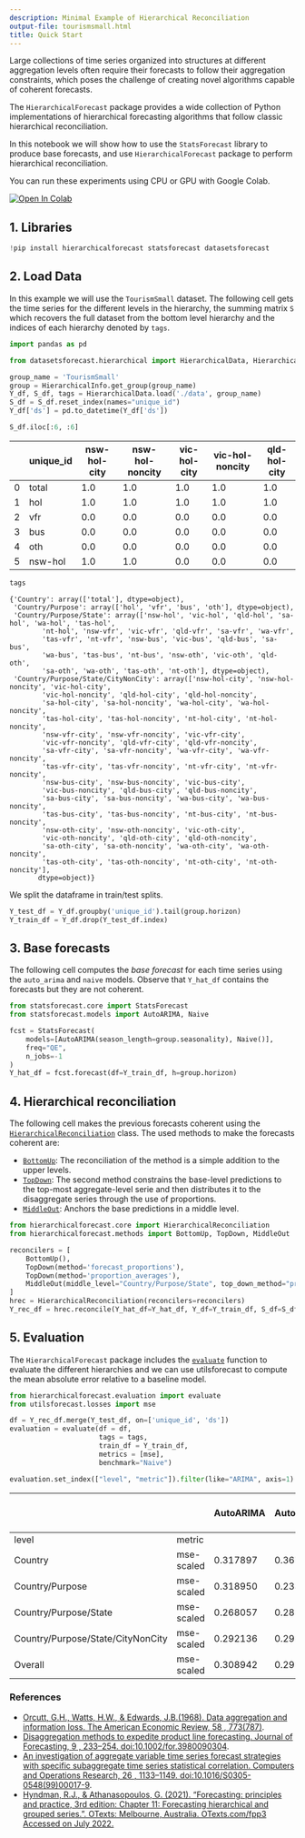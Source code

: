 ```yaml
---
description: Minimal Example of Hierarchical Reconciliation
output-file: tourismsmall.html
title: Quick Start
---
```



Large collections of time series organized into structures at different
aggregation levels often require their forecasts to follow their
aggregation constraints, which poses the challenge of creating novel
algorithms capable of coherent forecasts.

The `HierarchicalForecast` package provides a wide collection of Python
implementations of hierarchical forecasting algorithms that follow
classic hierarchical reconciliation.

In this notebook we will show how to use the `StatsForecast` library to
produce base forecasts, and use `HierarchicalForecast` package to
perform hierarchical reconciliation.

You can run these experiments using CPU or GPU with Google Colab.

<a href="https://colab.research.google.com/github/Nixtla/hierarchicalforecast/blob/main/nbs/examples/TourismSmall.ipynb" target="_parent"><img src="https://colab.research.google.com/assets/colab-badge.svg" alt="Open In Colab"/></a>

## 1. Libraries


```python
!pip install hierarchicalforecast statsforecast datasetsforecast
```

## 2. Load Data

In this example we will use the `TourismSmall` dataset. The following
cell gets the time series for the different levels in the hierarchy, the
summing matrix `S` which recovers the full dataset from the bottom level
hierarchy and the indices of each hierarchy denoted by `tags`.


```python
import pandas as pd

from datasetsforecast.hierarchical import HierarchicalData, HierarchicalInfo
```


```python
group_name = 'TourismSmall'
group = HierarchicalInfo.get_group(group_name)
Y_df, S_df, tags = HierarchicalData.load('./data', group_name)
S_df = S_df.reset_index(names="unique_id")
Y_df['ds'] = pd.to_datetime(Y_df['ds'])
```


```python
S_df.iloc[:6, :6]
```

|  | unique_id | nsw-hol-city | nsw-hol-noncity | vic-hol-city | vic-hol-noncity | qld-hol-city |
|----|----|----|----|----|----|----|
| 0 | total | 1.0 | 1.0 | 1.0 | 1.0 | 1.0 |
| 1 | hol | 1.0 | 1.0 | 1.0 | 1.0 | 1.0 |
| 2 | vfr | 0.0 | 0.0 | 0.0 | 0.0 | 0.0 |
| 3 | bus | 0.0 | 0.0 | 0.0 | 0.0 | 0.0 |
| 4 | oth | 0.0 | 0.0 | 0.0 | 0.0 | 0.0 |
| 5 | nsw-hol | 1.0 | 1.0 | 0.0 | 0.0 | 0.0 |


```python
tags
```

``` text
{'Country': array(['total'], dtype=object),
 'Country/Purpose': array(['hol', 'vfr', 'bus', 'oth'], dtype=object),
 'Country/Purpose/State': array(['nsw-hol', 'vic-hol', 'qld-hol', 'sa-hol', 'wa-hol', 'tas-hol',
        'nt-hol', 'nsw-vfr', 'vic-vfr', 'qld-vfr', 'sa-vfr', 'wa-vfr',
        'tas-vfr', 'nt-vfr', 'nsw-bus', 'vic-bus', 'qld-bus', 'sa-bus',
        'wa-bus', 'tas-bus', 'nt-bus', 'nsw-oth', 'vic-oth', 'qld-oth',
        'sa-oth', 'wa-oth', 'tas-oth', 'nt-oth'], dtype=object),
 'Country/Purpose/State/CityNonCity': array(['nsw-hol-city', 'nsw-hol-noncity', 'vic-hol-city',
        'vic-hol-noncity', 'qld-hol-city', 'qld-hol-noncity',
        'sa-hol-city', 'sa-hol-noncity', 'wa-hol-city', 'wa-hol-noncity',
        'tas-hol-city', 'tas-hol-noncity', 'nt-hol-city', 'nt-hol-noncity',
        'nsw-vfr-city', 'nsw-vfr-noncity', 'vic-vfr-city',
        'vic-vfr-noncity', 'qld-vfr-city', 'qld-vfr-noncity',
        'sa-vfr-city', 'sa-vfr-noncity', 'wa-vfr-city', 'wa-vfr-noncity',
        'tas-vfr-city', 'tas-vfr-noncity', 'nt-vfr-city', 'nt-vfr-noncity',
        'nsw-bus-city', 'nsw-bus-noncity', 'vic-bus-city',
        'vic-bus-noncity', 'qld-bus-city', 'qld-bus-noncity',
        'sa-bus-city', 'sa-bus-noncity', 'wa-bus-city', 'wa-bus-noncity',
        'tas-bus-city', 'tas-bus-noncity', 'nt-bus-city', 'nt-bus-noncity',
        'nsw-oth-city', 'nsw-oth-noncity', 'vic-oth-city',
        'vic-oth-noncity', 'qld-oth-city', 'qld-oth-noncity',
        'sa-oth-city', 'sa-oth-noncity', 'wa-oth-city', 'wa-oth-noncity',
        'tas-oth-city', 'tas-oth-noncity', 'nt-oth-city', 'nt-oth-noncity'],
       dtype=object)}
```

We split the dataframe in train/test splits.


```python
Y_test_df = Y_df.groupby('unique_id').tail(group.horizon)
Y_train_df = Y_df.drop(Y_test_df.index)
```

## 3. Base forecasts

The following cell computes the *base forecast* for each time series
using the `auto_arima` and `naive` models. Observe that `Y_hat_df`
contains the forecasts but they are not coherent.


```python
from statsforecast.core import StatsForecast
from statsforecast.models import AutoARIMA, Naive
```


```python
fcst = StatsForecast(
    models=[AutoARIMA(season_length=group.seasonality), Naive()], 
    freq="QE", 
    n_jobs=-1
)
Y_hat_df = fcst.forecast(df=Y_train_df, h=group.horizon)
```

## 4. Hierarchical reconciliation

The following cell makes the previous forecasts coherent using the
[`HierarchicalReconciliation`](src/core.html#hierarchicalreconciliation)
class. The used methods to make the forecasts coherent are:

-   [`BottomUp`](src/methods.html#bottomup):
    The reconciliation of the method is a simple addition to the upper
    levels.
-   [`TopDown`](src/methods.html#topdown):
    The second method constrains the base-level predictions to the
    top-most aggregate-level serie and then distributes it to the
    disaggregate series through the use of proportions.
-   [`MiddleOut`](src/methods.html#middleout):
    Anchors the base predictions in a middle level.


```python
from hierarchicalforecast.core import HierarchicalReconciliation
from hierarchicalforecast.methods import BottomUp, TopDown, MiddleOut
```


```python
reconcilers = [
    BottomUp(),
    TopDown(method='forecast_proportions'),
    TopDown(method='proportion_averages'),
    MiddleOut(middle_level="Country/Purpose/State", top_down_method="proportion_averages"),
]
hrec = HierarchicalReconciliation(reconcilers=reconcilers)
Y_rec_df = hrec.reconcile(Y_hat_df=Y_hat_df, Y_df=Y_train_df, S_df=S_df, tags=tags)
```

## 5. Evaluation

The `HierarchicalForecast` package includes the
[`evaluate`](src/evaluation.html#evaluate)
function to evaluate the different hierarchies and we can use
utilsforecast to compute the mean absolute error relative to a baseline
model.


```python
from hierarchicalforecast.evaluation import evaluate
from utilsforecast.losses import mse
```


```python
df = Y_rec_df.merge(Y_test_df, on=['unique_id', 'ds'])
evaluation = evaluate(df = df,
                      tags = tags,
                      train_df = Y_train_df,
                      metrics = [mse],
                      benchmark="Naive")

evaluation.set_index(["level", "metric"]).filter(like="ARIMA", axis=1)
```

|  |  | AutoARIMA | AutoARIMA/BottomUp | AutoARIMA/TopDown_method-forecast_proportions | AutoARIMA/TopDown_method-proportion_averages | AutoARIMA/MiddleOut_middle_level-Country/Purpose/State_top_down_method-proportion_averages |
|----|----|----|----|----|----|----|
| level | metric |  |  |  |  |  |
| Country | mse-scaled | 0.317897 | 0.367078 | 0.317897 | 0.317897 | 0.305053 |
| Country/Purpose | mse-scaled | 0.318950 | 0.233606 | 0.262216 | 0.320225 | 0.196062 |
| Country/Purpose/State | mse-scaled | 0.268057 | 0.281189 | 0.320349 | 0.511356 | 0.268057 |
| Country/Purpose/State/CityNonCity | mse-scaled | 0.292136 | 0.292136 | 0.323261 | 0.509784 | 0.280599 |
| Overall | mse-scaled | 0.308942 | 0.295690 | 0.297072 | 0.364775 | 0.255038 |

### References

-   [Orcutt, G.H., Watts, H.W., & Edwards, J.B.(1968). Data aggregation
    and information loss. The American Economic Review, 58 ,
    773(787)](http://www.jstor.org/stable/1815532).
-   [Disaggregation methods to expedite product line forecasting.
    Journal of Forecasting, 9 , 233–254.
    doi:10.1002/for.3980090304](https://onlinelibrary.wiley.com/doi/abs/10.1002/for.3980090304).<br/>
-   [An investigation of aggregate variable time series forecast
    strategies with specific subaggregate time series statistical
    correlation. Computers and Operations Research, 26 , 1133–1149.
    doi:10.1016/S0305-0548(99)00017-9](https://doi.org/10.1016/S0305-0548(99)00017-9).
-   [Hyndman, R.J., & Athanasopoulos, G. (2021). “Forecasting:
    principles and practice, 3rd edition: Chapter 11: Forecasting
    hierarchical and grouped series.”. OTexts: Melbourne, Australia.
    OTexts.com/fpp3 Accessed on July
    2022.](https://otexts.com/fpp3/hierarchical.html)

